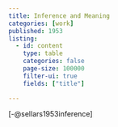 ```yaml
---
title: Inference and Meaning
categories: [work] 
published: 1953
listing:
  - id: content
    type: table 
    categories: false
    page-size: 100000
    filter-ui: true
    fields: ["title"]

---
```


[-@sellars1953inference]
